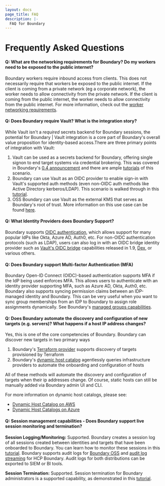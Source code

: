 ```yaml
---
layout: docs
page_title: FAQ
description: |-
  FAQ for Boundary
---
```


# Frequently Asked Questions
#### Q: What are the networking requirements for Boundary? Do my workers need to be exposed to the public internet?
Boundary workers require inbound access from clients. This does not necessarily require that workers be exposed to the public internet. 
If the client is coming from a private network (eg a corporate network), the worker needs to allow connectivity from the private network. 
If the client is coming from the public internet, the worker needs to allow connectivity from the public internet. For more information, 
check out the [worker networking requirements](https://cloud.hashicorp.com/docs/boundary/self-managed-workers).

#### Q: Does Boundary require Vault? What is the integration story?
While Vault isn't a *required* secrets backend for Boundary sessions, the potential for Boundary | Vault integration is a core part of Boundary's overall 
value proposition for identity-based access.There are three primary points of integration with Vault:
1. Vault can be used as a secrets backend for Boundary, offering single signon to end target systems via credential brokering. This was covered in Boundary's 
[0.4 announcement](https://www.hashicorp.com/blog/announcing-hashicorp-boundary-0-4) and there are ample 
[tutorials](/boundary/tutorials/access-management/oss-vault-cred-brokering-quickstart) of this scenario. 
2. Boundary can use Vault as an OIDC provider to enable sign-in with Vault's supported auth methods (even non-OIDC auth methods like Active Directory kerberos/LDAP). 
This scenario is walked through in this [tutorial](https://learn.hashicorp.com/tutorials/vault/oidc-identity-provider).
3. OSS Boundary can use Vault as the external KMS that serves as Boundary's root of trust. More information on this use case can be found 
[here](https://www.boundaryproject.io/docs/configuration/kms/transit).

#### Q: What Identity Providers does Boundary Support?
Boundary supports [OIDC authentication](https://learn.hashicorp.com/tutorials/boundary/oidc-auth), which allows support for many popular IdPs 
like Okta, Azure AD, Auth0, etc. For non-OIDC authentication protocols (such as LDAP), users can also log in with an OIDC bridge identity provider 
such as [Vault's OIDC bridge](https://www.vaultproject.io/docs/concepts/oidc-provider) capabilities released in 1.9, [Dex](https://dexidp.io), or various others.

#### Q: Does Boundary support Multi-factor Authentication (MFA)
Boundary Open-ID Connect (OIDC)-based authentication supports MFA if the IdP being used enforces MFA. This allows users to authenticate with an identity 
provider supporting MFA, such as Azure AD, Okta, Auth0, etc.
Boundary also supports syncing permission claims between an IDP-managed identity and Boundary. This can be very useful when you want to sync group memberships 
from an IDP to Boundary to assign role assignments dynamically. See Boundary's [managed groups capabilities](https://learn.hashicorp.com/tutorials/boundary/oidc-idp-groups?in=boundary/configuration).

#### Q: Does Boundary automate the discovery and configuration of new targets (e.g. servers)? What happens if a host IP address changes?
Yes, this is one of the core competencies of Boundary. Boundary can discover new targets in two primary ways
1. Boundary's [Terraform provider](https://registry.terraform.io/providers/hashicorp/boundary/latest/docs) supports discovery of targets provisioned by Terraform
2. Boundary's [dynamic host catalog](https://learn.hashicorp.com/tutorials/boundary/aws-host-catalogs?in=boundary/oss-access-management) 
agentlessly queries infrastructure providers to automate the onboarding and configuration of hosts

All of these methods will automate the discovery and configuration of targets when their ip addresses change. Of course, static hosts can still be manually added via Boundary admin UI and CLI.

For more information on dynamic host catalogs, please see:
- [Dynamic Host Catalog on AWS](https://learn.hashicorp.com/tutorials/boundary/aws-host-catalogs?in=boundary/access-management)
- [Dynamic Host Catalogs on Azure](https://learn.hashicorp.com/tutorials/boundary/azure-host-catalogs?in=boundary/access-management)

#### Q: Session management capabilities - Does Boundary support live session monitoring and termination?
**Session Logging/Monitoring:** Supported. Boundary creates a session log of all sessions created between identities and targets that have been onboarded to 
Boundary. You can learn how to monitor these sessions in this [tutorial](https://learn.hashicorp.com/tutorials/boundary/getting-started-connect?in=boundary/getting-started#manage-sessions). 
Boundary supports audit logs for [Boundary OSS](https://learn.hashicorp.com/tutorials/boundary/event-logging) and [audit log streaming](https://cloud.hashicorp.com/docs/boundary/audit-logging) 
for HCP Boundary. Audit logs for both distributions can be exported to SIEM or BI tools.

**Session Termination:** Supported. Session termination for Boundary administrators is a supported capability, as demonstrated in this 
[tutorial](https://learn.hashicorp.com/tutorials/boundary/getting-started-connect?in=boundary/getting-started#manage-sessions).
